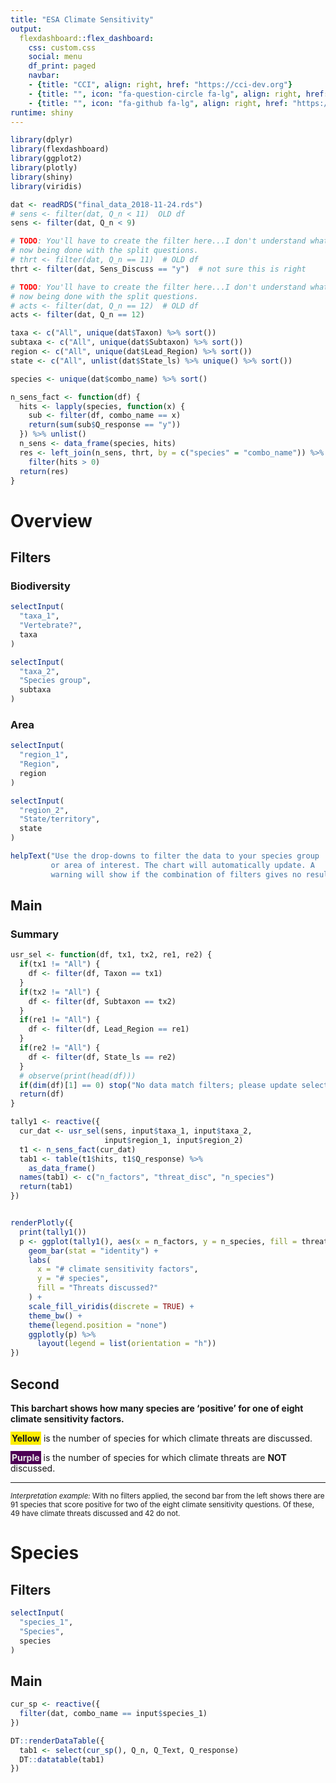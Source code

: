 ```yaml
---
title: "ESA Climate Sensitivity"
output: 
  flexdashboard::flex_dashboard:
    css: custom.css
    social: menu
    df_print: paged
    navbar:
    - {title: "CCI", align: right, href: "https://cci-dev.org"}
    - {title: "", icon: "fa-question-circle fa-lg", align: right, href: "mailto:adelach@defenders.org?subject=ESA climate sensitivity"}
    - {title: "", icon: "fa-github fa-lg", align: right, href: "https://github.com/Defenders-CCI/"}
runtime: shiny
---
```


```r
library(dplyr)
library(flexdashboard)
library(ggplot2)
library(plotly)
library(shiny)
library(viridis)

dat <- readRDS("final_data_2018-11-24.rds")
# sens <- filter(dat, Q_n < 11)  OLD df
sens <- filter(dat, Q_n < 9)

# TODO: You'll have to create the filter here...I don't understand what is
# now being done with the split questions.
# thrt <- filter(dat, Q_n == 11)  # OLD df
thrt <- filter(dat, Sens_Discuss == "y")  # not sure this is right

# TODO: You'll have to create the filter here...I don't understand what is
# now being done with the split questions.
# acts <- filter(dat, Q_n == 12)  # OLD df
acts <- filter(dat, Q_n == 12)

taxa <- c("All", unique(dat$Taxon) %>% sort())
subtaxa <- c("All", unique(dat$Subtaxon) %>% sort())
region <- c("All", unique(dat$Lead_Region) %>% sort())
state <- c("All", unlist(dat$State_ls) %>% unique() %>% sort())

species <- unique(dat$combo_name) %>% sort()

n_sens_fact <- function(df) {
  hits <- lapply(species, function(x) {
    sub <- filter(df, combo_name == x)
    return(sum(sub$Q_response == "y"))
  }) %>% unlist()
  n_sens <- data_frame(species, hits) 
  res <- left_join(n_sens, thrt, by = c("species" = "combo_name")) %>%
    filter(hits > 0)
  return(res)
}

```

Overview
=====================================================

Filters {.sidebar}
-----------------------------------------------------
### Biodiversity

```r
selectInput(
  "taxa_1",
  "Vertebrate?",
  taxa
)

selectInput(
  "taxa_2",
  "Species group",
  subtaxa
)
```

### Area

```r
selectInput(
  "region_1",
  "Region",
  region
)

selectInput(
  "region_2",
  "State/territory",
  state
)
```

```r
helpText("Use the drop-downs to filter the data to your species group
         or area of interest. The chart will automatically update. A
         warning will show if the combination of filters gives no results.")
```

Main {data-width=750}
-----------------------------------------------------

### Summary

```r
usr_sel <- function(df, tx1, tx2, re1, re2) {
  if(tx1 != "All") {
    df <- filter(df, Taxon == tx1)
  }
  if(tx2 != "All") {
    df <- filter(df, Subtaxon == tx2)
  }
  if(re1 != "All") {
    df <- filter(df, Lead_Region == re1)
  }
  if(re2 != "All") {
    df <- filter(df, State_ls == re2)
  }
  # observe(print(head(df)))
  if(dim(df)[1] == 0) stop("No data match filters; please update selections.")
  return(df)
}

tally1 <- reactive({ 
  cur_dat <- usr_sel(sens, input$taxa_1, input$taxa_2,
                     input$region_1, input$region_2)
  t1 <- n_sens_fact(cur_dat)
  tab1 <- table(t1$hits, t1$Q_response) %>%
    as_data_frame()
  names(tab1) <- c("n_factors", "threat_disc", "n_species")
  return(tab1)
})


renderPlotly({
  print(tally1())
  p <- ggplot(tally1(), aes(x = n_factors, y = n_species, fill = threat_disc)) +
    geom_bar(stat = "identity") +
    labs(
      x = "# climate sensitivity factors",
      y = "# species",
      fill = "Threats discussed?"
    ) +
    scale_fill_viridis(discrete = TRUE) +
    theme_bw() +
    theme(legend.position = "none")
    ggplotly(p) %>%
      layout(legend = list(orientation = "h"))
})
```

Second {data-width=240}
-----------------------------------------------------
**This barchart shows how many species are 'positive' for one of eight climate 
sensitivity factors.**

<span style='font-weight:bold;background-color:#FDED00;padding:2px'>Yellow</span> 
is the number of species for which climate threats are discussed.

<span style='font-weight:bold;color:#e9e9e9;background-color:#4E0054;padding:2px'>Purple</span> 
is the number of species for which climate threats are <span style='font-weight:bold'>NOT</span> discussed.

<hr>

<span style='font-size:smaller'>
_Interpretation example:_ With no filters applied, the second bar from the left
shows there are 91 species that score positive for two of the eight climate
sensitivity questions. Of these, 49 have climate threats discussed and 42 do
not.
</span>

Species
=====================================================

Filters {.sidebar}
-----------------------------------------------------
```r
selectInput(
  "species_1",
  "Species",
  species
)
```

Main
-----------------------------------------------------
```r
cur_sp <- reactive({
  filter(dat, combo_name == input$species_1)
})

DT::renderDataTable({
  tab1 <- select(cur_sp(), Q_n, Q_Text, Q_response)
  DT::datatable(tab1)
})
```
